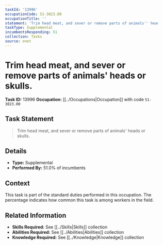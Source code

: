 ```yaml
---
taskId: '13996'
occupationCode: 51-3023.00
occupationTitle: ''
statement: 'Trim head meat, and sever or remove parts of animals'' heads or skulls.'
taskType: Supplemental
incumbentsResponding: 51
collection: Tasks
source: onet
---
```

# Trim head meat, and sever or remove parts of animals' heads or skulls.

**Task ID:** 13996
**Occupation:** [[../Occupations|Occupation]] with code `51-3023.00`

## Task Statement

> Trim head meat, and sever or remove parts of animals' heads or skulls.

## Details

- **Type:** Supplemental
- **Performed By:** 51.0% of incumbents

## Context

This task is part of the standard duties performed in this occupation. The percentage indicates how common this task is among workers in the field.

## Related Information

- **Skills Required:** See [[../Skills|Skills]] collection
- **Abilities Required:** See [[../Abilities|Abilities]] collection
- **Knowledge Required:** See [[../Knowledge|Knowledge]] collection

